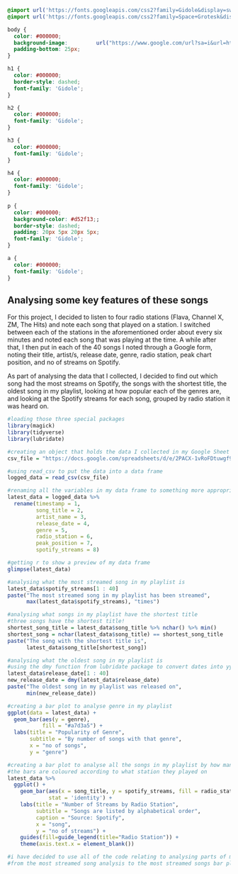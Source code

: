 ```{css}

@import url('https://fonts.googleapis.com/css2?family=Gidole&display=swap');
@import url('https://fonts.googleapis.com/css2?family=Space+Grotesk&display=swap');

body {
  color: #000000;
  background-image:         url("https://www.google.com/url?sa=i&url=https%3A%2F%2Fwww.istockphoto.com%2Fillustrations%2Fcharts-background&psig=AOvVaw1sV6-nd2MkGgQEpIhqZpSz&ust=1743665521921000&source=images&cd=vfe&opi=89978449&ved=0CBQQjRxqFwoTCJjapbzquIwDFQAAAAAdAAAAABAE");
  padding-bottom: 25px;
}

h1 {
  color: #000000;
  border-style: dashed;
  font-family: 'Gidole';
}

h2 {
  color: #000000;
  font-family: 'Gidole';
}

h3 {
  color: #000000;
  font-family: 'Gidole';
}

h4 {
  color: #000000;
  font-family: 'Gidole';
}
  
p {
  color: #000000;
  background-color: #d52f13;;
  border-style: dashed;
  padding: 20px 5px 20px 5px;
  font-family: 'Gidole';
} 

a {
  color: #000000;
  font-family: 'Gidole';
}

```

## Analysing some key features of these songs

For this project, I decided to listen to four radio stations (Flava, Channel X, ZM, The Hits) and note each song that played on a station. I switched between each of the stations in the aforementioned order about every six minutes and noted each song that was playing at the time. A while after that, I then put in each of the 40 songs I noted through a Google form, noting their title, artist/s, release date, genre, radio station, peak chart position, and no of streams on Spotify.

As part of analysing the data that I collected, I decided to find out which song had the most streams on Spotify, the songs with the shortest title, the oldest song in my playlist, looking at how popular each of the genres are, and looking at the Spotify streams for each song, grouped by radio station it was heard on.

```{r}

#loading those three special packages
library(magick)
library(tidyverse)
library(lubridate)

#creating an object that holds the data I collected in my Google Sheet
csv_file = "https://docs.google.com/spreadsheets/d/e/2PACX-1vRoFDtuwgf9qe8prM37JTIYOia3rPBGxo5TXZ3UPcXLw8kS939ugXozMVbUc8CWOy2PcH7Ha1pc0uAU/pub?output=csv"

#using read_csv to put the data into a data frame
logged_data = read_csv(csv_file)

#renaming all the variables in my data frame to something more appropriate
latest_data = logged_data %>%
  rename(timestamp = 1,
         song_title = 2,
         artist_name = 3,
         release_date = 4,
         genre = 5,
         radio_station = 6,
         peak_position = 7,
         spotify_streams = 8)

#getting r to show a preview of my data frame
glimpse(latest_data)

#analysing what the most streamed song in my playlist is
latest_data$spotify_streams[1 : 40]
paste("The most streamed song in my playlist has been streamed",
      max(latest_data$spotify_streams), "times")

#analysing what songs in my playlist have the shortest title
#three songs have the shortest title!
shortest_song_title = latest_data$song_title %>% nchar() %>% min()
shortest_song = nchar(latest_data$song_title) == shortest_song_title
paste("The song with the shortest title is",
      latest_data$song_title[shortest_song])

#analysing what the oldest song in my playlist is
#using the dmy function from lubridate package to convert dates into yyyy-mm-dd format
latest_data$release_date[1 : 40]
new_release_date = dmy(latest_data$release_date)
paste("The oldest song in my playlist was released on",
      min(new_release_date))

#creating a bar plot to analyse genre in my playlist
ggplot(data = latest_data) +
  geom_bar(aes(y = genre),
           fill = "#a7d3a5") +
  labs(title = "Popularity of Genre",
       subtitle = "By number of songs with that genre",
       x = "no of songs",
       y = "genre")

#creating a bar plot to analyse all the songs in my playlist by how many times they have been streamed
#the bars are coloured according to what station they played on
latest_data %>%
  ggplot() +
    geom_bar(aes(x = song_title, y = spotify_streams, fill = radio_station),
             stat = 'identity') +
    labs(title = "Number of Streams by Radio Station",
         subtitle = "Songs are listed by alphabetical order",
         caption = "Source: Spotify",
         x = "song",
         y = "no of streams") +
    guides(fill=guide_legend(title="Radio Station")) +
    theme(axis.text.x = element_blank())

#i have decided to use all of the code relating to analysing parts of my data
#from the most streamed song analysis to the most streamed songs bar plot

```
